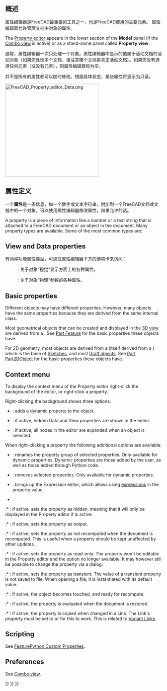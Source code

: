 <languages/>

{{Docnav
|[[Document_structure|Document structure]]
|[[Workbenches|Workbenches]]
}}

{{TOCright}}

<span id="Introduction"></span>
<div class="mw-translate-fuzzy">
==概述==
属性编辑器是FreeCAD最重要的工具之一，也是FreeCAD使用的主要元素。
属性编辑器允许管理文档中对象的属性。
</div>

The [[Property_editor|Property editor]] appears in the lower section of the '''Model''' panel (if the [[Combo_view|Combo view]] is active) or as a stand-alone panel called '''Property view'''.

<div class="mw-translate-fuzzy">
通常，属性编辑器一次只处理一个对象。属性编辑器中显示的值属于活动文档的活动对象（如果您处理多个文档，请注意哪个文档是真正活动文档）。如果您没有选择任何元素（或没有元素），则属性编辑器将为空。
</div>

<div class="mw-translate-fuzzy">
并不是所有的属性都可以随时修改。根据具体状态，某些属性将显示为只读。
</div>

[[File:FreeCAD_Property_editor_Data.png|300px]]
{{Caption|The Data properties of a [[Part_Box|Part Box]]}}

<span id="Property_types"></span>
<div class="mw-translate-fuzzy">
==属性定义==
一个'''属性'''是一条信息，如一个数字或文本字符串，附加到一个FreeCAD文档或文档中的一个对象。可以使用属性编辑器修改属性，如果允许的话。
</div>

A property is a piece of information like a number or a text string that is attached to a FreeCAD document or an object in the document. Many  property types are available. Some of the most common types are:

{{Code|lang=text|code=
App::PropertyAngle
App::PropertyBool
App::PropertyDistance
App::PropertyFloat
App::PropertyInteger
App::PropertyLength
App::PropertyPlacement
App::PropertyString
App::PropertyVector
}}

== View and Data properties ==

<div class="mw-translate-fuzzy">
有两种功能属性类型，可通过属性编辑器下方的选项卡来访问：
: {{PropertyView|View}} : 关于对象“视觉”显示方面上的各种属性。
: {{PropertyData|Data}} : 关于对象“物理”参数的各种属性。
</div>

== Basic properties ==

Different objects may have different properties. However, many objects have the same properties because they are derived from the same internal class.

Most geometrical objects that can be created and displayed in the [[3D_view|3D view]] are derived from a {{incode|Part::Feature}}. See [[Part_Feature|Part Feature]] for the basic properties these objects have.

For 2D geometry, most objects are derived from a {{incode|Part::Part2DObject}} (itself derived from a {{incode|Part::Feature}}) which is the base of [[Sketch|Sketches]], and most [[Draft_Workbench|Draft objects]]. See [[Part_Part2DObject|Part Part2DObject]] for the basic properties these objects have.

== Context menu ==

To display the context menu of the Property editor right-click the background of the editor, or right-click a property.

Right-clicking the background shows three options:

* {{MenuCommand|Add property}}: adds a dynamic property to the object.

* {{MenuCommand|Show hidden}}: if active, hidden Data and View properties are shown in the editor.

* {{MenuCommand|Auto expand}}: if active, all nodes in the editor are expanded when an object is selected.

When right-clicking a property the following additional options are available:

* {{MenuCommand|Rename property group}}: renames the property group of selected properties. Only available for dynamic properties. Dynamic properties are those added by the user, as well as those added through Python code.

* {{MenuCommand|Remove property}}: removes selected properties. Only available for dynamic properties.

* {{MenuCommand|Expression...}}: brings up the Expression editor, which allows using [[Expressions|expressions]] in the property value.

* {{MenuCommand|Status}}:

:* {{MenuCommand|Hidden}}: if active, sets the property as hidden, meaning that it will only be displayed in the Property editor if {{MenuCommand|Show hidden}} is active.

:* {{MenuCommand|Output}}: if active, sets the property as output.

:* {{MenuCommand|NoRecompute}}: if active, sets the property as not recomputed when the document is recomputed. This is useful when a property should be kept unaffected by other updates.

:* {{MenuCommand|ReadOnly}}: if active, sets the property as read-only. The property won't be editable in the Property editor and the {{MenuCommand|Expression...}} option no longer available. It may however still be possible to change the property via a dialog.

:* {{MenuCommand|Transient}}: if active, sets the property as transient. The value of a transient property is not saved to file. When opening a file, it is instantiated with its default value.

:* {{MenuCommand|Touched}}: if active, the object becomes touched, and ready for recompute.

:* {{MenuCommand|EvalOnRestore}}: if active, the property is evaluated when the document is restored.

:* {{MenuCommand|CopyOnChange}}: if active, the property is copied when changed in a Link. The Link's {{PropertyData|Link Copy on Change}} property must be set to {{Value|Tracking}} or {{Value|Enabled}} for this to work. This is related to [https://forum.freecad.org/viewtopic.php?p=738833#p738833 Variant Links].

== Scripting ==

See [[FeaturePython_Custom_Properties|FeaturePython Custom Properties]].

== Preferences ==

See [[Combo_view#Preferences|Combo view]].


<div class="mw-translate-fuzzy">
{{docnav|Interface Customization/zh-cn|Workbenches/zh-cn}}
</div>

{{Interface_navi{{#translation:}}}}
{{Std_Base_navi{{#translation:}}}}
{{Userdocnavi{{#translation:}}}}